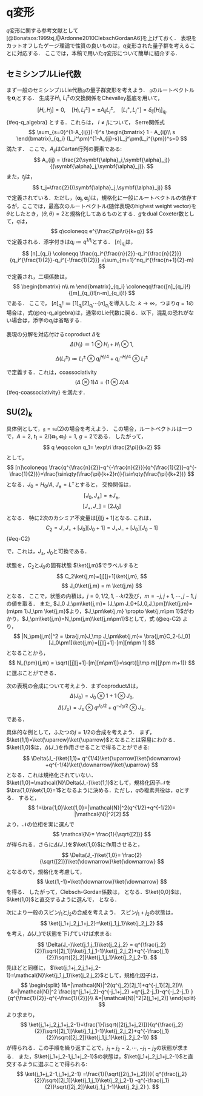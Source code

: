
# q変形 {#sec-q_deformation}

$q$変形に関する参考文献として[@Bonatsos:1999xj,@Ardonne2010ClebschGordanA6]を上げておく．
表現をカットオフしたゲージ理論で性質の良いものは，$q$変形された量子群を考えることに対応する．
ここでは，本稿で用いた$q$変形について簡単に紹介する．

## セミシンプルLie代数
まず一般のセミシンプルLie代数$\mathfrak{g}$の量子群変形を考えよう．
$\mathfrak{g}$のルートベクトルを$\symbf{\alpha}_i$とする．
生成子$H_i$, $L_i^\pm$の交換関係をChevalley基底を用いて，
$$
  [H_i,H_j]=0,\quad
  [H_i,L_j^\pm] = \pm A_{ij}L_{j}^\pm,\quad
  [L_i^+,L_j^-]=\delta_{ij}[H_i]_{q_i}
$${#eq-q_algebra}
とする．これらは，
$i\neq j$について， Serre関係式
$$
  \sum_{s=0}^{1-A_{ij}}(-1)^s
  \begin{bmatrix}
    1 - A_{ij}\\
    s
  \end{bmatrix}_{q_i}
  (L_i^\pm)^{1-A_{ij}-s}L_j^\pm(L_i^{\pm})^s=0
$$
満たす．
ここで，$A_{ij}$はCartan行列の要素である:
$$
  A_{ij} = \frac{2(\symbf{\alpha}_i,\symbf{\alpha}_j)}{(\symbf{\alpha}_j,\symbf{\alpha}_j)}.
$$
また，$t_j$は，
$$
  t_j=\frac{2}{(\symbf{\alpha}_j,\symbf{\alpha}_j)}
$$
で定義されている．ただし，$(\symbf{\alpha}_j,\symbf{\alpha}_j)$は，規格化に一般にルートベクトルの依存するが，ここでは，最高次のルートベクトル(随伴表現のhighest weight vector)を$\theta$としたとき，$(\theta,\theta)=2$と規格化してあるものとする．$g$をdual Coxeter数\footnote{コルートを$\symbf{\alpha}^{\lor}_i=2\symbf{\alpha}_i/(\symbf{\alpha}_i,\symbf{\alpha}_i)$と定義する．すると$a_i^{\lor}$を非負の整数として，$\theta=\sum_{i=1}^ra_i^{\lor}\symbf{\alpha}^{\lor}_i$と展開できる．ここで，$r$は，Lie代数のランクである．dual Coxeter数は$g\coloneqq\sum_{i=1}^r a^{\lor}_{i}+1$と定義される．}として，$q$は，
$$
  q\coloneqq e^{\frac{2\pi\ri}{k+g}}
$$
で定義される．添字付きは$q_i\coloneqq q^{1/t_i}$とする．
$[n]_{q_i}$は，
$$
  [n]_{q_i} \coloneqq \frac{q_i^{\frac{n}{2}}-q_i^{\frac{n}{2}}}{q_i^{\frac{1}{2}}-q_i^{-\frac{1}{2}}}
  =\sum_{m=1}^nq_i^{\frac{n+1}{2}-m}
$$
で定義され，二項係数は，
$$
  \begin{bmatrix}
    n\\
    m
  \end{bmatrix}_{q_i}
  \coloneqq\frac{[n]_{q_i}!}{[m]_{q_i}![n-m]_{q_i}!}
$$
である．
ここで，
$[n]_{q_i}!\coloneqq[1]_{q_i}[2]_{q_i}\cdots [n]_{q_i}$を導入した.
$k\to\infty$，つまり$q=1$の場合は，式(@eq-q_algebra)は，通常のLie代数に戻る．以下，混乱の恐れがない場合は，添字の$q_i$は省略する．


表現の分解を対応付けるcoproduct $\Delta$を
$$
  \Delta(H_i)\coloneqq 1\otimes H_i+H_i\otimes 1,
$$

$$
  \Delta(L_i^\pm)\coloneqq L_i^\pm\otimes q_i^{H_i/4}+q_{i}^{-H_i/4}\otimes L_i^\pm
$$

で定義する．これは，coassociativity
$$
  ( \Delta\otimes1)\Delta=(1\otimes \Delta)\Delta
$${#eq-coassociativity}
を満たす．
\begin{question}
  式(@eq-coassociativity)を$L_i^\pm$の場合に確かめよ．
  つまり，$( \Delta\otimes1)\Delta(L_i^\pm)=(1\otimes \Delta)\Delta(L_i^\pm)$を示せ．
\end{question}
<!-- 

% \begin{align}
%   \Delta(L_i^-)&= L_i^-\otimes q_i^{H_i/4}+q_{i}^{-H_i/4}\otimes L_i^-,\\
%   \Delta^2(L_i^-)&= L_i^-\otimes q_i^{H_i/4}\otimes q_i^{H_i/4}
%   + q_{i}^{-H_i/4}\otimes L_i^-\otimes q_i^{H_i/4}+
%   q_{i}^{-H_i/4}\otimes q_{i}^{-H_i/4}\otimes L_i^-,\\
% \end{align}
% $$
%   \Delta^n(L_i^-)=\sum_{k=0}(\otimes q_i^{-H_i/4})^{k}\otimes L_i^-(\otimes q_i^{-H_i/4})^{n-k}
% $$

% %また，$\Delta([-,-])=([\Delta(-),\Delta(-)])$を満たす．
% $$
% L_-(++++)=
% q^{-3/4}(-+++)
% +q^{-1/4}(+-++)
% +q^{1/4}(++-+)
% +q^{3/4}(+++-)
% $$
% $$
%   L_-^2(+++++)=
%   (q^{-3/4}q^{-3/4}+q^{-1/4}q^{-1/4})(--++)
%   +(q^{-1/4}q^{-3/4}+q^{-1/4}q^{1/4})(-+-+)
%   +(q^{1/4}q^{-3/4}+q^{-1/4}q^{3/4})(-++-)
%   +(q^{-1/4}q^{-1/4}+q^{1/4}q^{1/4})(+--+)
%   +(q^{1/4}q^{-1/4}+q^{1/4}q^{3/4})(+-+-)
%   +(q^{1/4}q^{1/4}+q^{3/4}q^{3/4})(++--)
%     $$

% $$
%   L_-^3(+++++)=
%   q^{-3/4}(q^{-3/4}q^{-3/4}+q^{-1/4}q^{-1/4})(---+)
%   +q^{-1/4}(q^{-1/4}q^{-3/4}+q^{-1/4}q^{1/4})(---+)
%   +q^{1/4}(q^{-1/4}q^{-1/4}+q^{1/4}q^{1/4})(---+)
%   + q^{-1/4} (q^{-3/4}q^{-3/4}+q^{-1/4}q^{-1/4})(--+-)
%   +q^{-1/4}(q^{1/4}q^{-3/4}+q^{-1/4}q^{3/4})(--+-)
%   +q^{1/4}(q^{1/4}q^{-1/4}+q^{1/4}q^{3/4})(--+-)
%   +q^{-1/4}(q^{-1/4}q^{-3/4}+q^{-1/4}q^{1/4})(-+--)
%   +q^{1/4}(q^{1/4}q^{-3/4}+q^{-1/4}q^{3/4})(-+--)
%   +q^{1/4}(q^{1/4}q^{1/4}+q^{3/4}q^{3/4})(-+--)
%   +q^{1/4}(q^{1/4}q^{-1/4}+q^{1/4}q^{3/4})(+---)
%   +q^{-1/4}(q^{-1/4}q^{-1/4}+q^{1/4}q^{1/4})(+---)
%   +q^{3/4}(q^{1/4}q^{1/4}+q^{3/4}q^{3/4})(+---)
% $$

% $$
%   (L_-)_k(s_1s_2\cdots s_n)=q^{(\sum_{i=1}^{k-1}s_i-\sum_{i=k+1}^{n}s_i)/4}(s_1s_2\cdots s_{k-1}\bar{s}_ks_{k+1}\cdots s_n)
% $$-->



## $\mathrm{SU}(2)_k$

具体例として，$\mathfrak{g}=\mathfrak{su}(2)$の場合を考えよう．
この場合，ルートベクトルは一つで，$A=2$, $t_1=2/(\symbf{\alpha}_1,\symbf{\alpha}_1)=1$, $g=2$である．
したがって，
$$
  q \eqqcolon q_1= \exp\ri \frac{2\pi}{k+2}
$$
として，
$$
  [n]\coloneqq  \frac{q^{\frac{n}{2}}-q^{-\frac{n}{2}}}{q^{\frac{1}{2}}-q^{-\frac{1}{2}}}=\frac{\sin\qty(\frac{\pi}{k+2}n)}{\sin\qty(\frac{\pi}{k+2})}
$$
となる．$J_0=H_0/A$, $J_\pm=L^\pm$とすると，
交換関係は，
$$
  [J_0,J_\pm]= \pm J_{\pm},
$$
$$
  [J_+,J_-]=  [2J_{0}]
$$
となる．
特に$2$次のカシミア不変量は$[j][j+1]$となる.
これは，
$$
 C_2= J_-J_++[J_0][J_0+1]=
 J_+J_-+[J_0][J_0-1]
$${#eq-C2}

で，これは，$J_{\pm}$, $J_0$と可換である．
\begin{question}
  $[C_2,J_\pm]=0$, $[C_2,J_0]=0$を示せ．
\end{question}

状態を，$C_2$と$J_0$の固有状態
$\ket{j,m}$でラベルすると
$$
  C_2\ket{j,m}=[j][j+1]\ket{j,m},
$$
$$
  J_0\ket{j,m} = m \ket{j,m}
$$
となる．
ここで，状態の内積は，$j=0,1/2,1,\cdots k/2$及び，$m=-j,j+1,\cdots, j-1,j$の値を取る．
また, $J_0 J_\pm\ket{j,m}= (J_\pm J_0+[J_0,J_\pm])\ket{j,m}=(m\pm 1)J_\pm \ket{j,m}$より，$J_\pm\ket{j,m} \propto  \ket{j,m\pm 1}$がわかり，$J_\pm\ket{j,m}=N_\pm(j,m)\ket{j,m\pm1}$として，式 (@eq-C2) より，
$$
  |N_\pm(j,m)|^2 =  \bra{j,m}J_\mp J_\pm\ket{j,m}=
  \bra{j,m}C_2-[J_0][J_0\pm1]\ket{j,m}=[j][j+1]-[m][m\pm 1]
$$
となることから，
$$
  N_{\pm}(j,m) = \sqrt{[j][j+1]-[m][m\pm1]}=\sqrt{[j\mp m][j\pm m+1]}
$$
に選ぶことができる．

次の表現の合成について考えよう．まずcoproduct$\Delta$は，
$$
  \Delta(J_0)= J_0\otimes 1 + 1\otimes J_0,
$$$$
  \Delta(J_\pm)= J_\pm\otimes q^{J_0/2} + q^{-J_0/2} \otimes J_\pm.
$$
である．
\begin{question}
coproductと交換子$[-,-]$は作用の順番によらないことを示せ．つまり，
$\Delta([J_i,J_j]) = [\Delta(J_i),\Delta(J_j) ]$を示せ．
\end{question}

具体的な例として，ふたつの$j=1/2$の合成を考えよう．
まず，$\ket{1,1}=\ket{\uparrow}\ket{\uparrow}$となることは容易にわかる．
$\ket{1,0}$は，$\Delta(J_-)$を作用させることで得ることができる:
$$
  \Delta(J_-)\ket{1,1}=
  q^{1/4}\ket{\uparrow}\ket{\downarrow}
  +q^{-1/4}\ket{\downarrow}\ket{\uparrow}
$$
となる．これは規格化されていない．$\ket{1,0}=\mathcal{N}\Delta(J_-)\ket{1,1}$として，規格化因子$\mathcal{N}$を
$\bra{1,0}\ket{1,0}=1$となるように決める．ただし，$q$の複素共役は，$q$とする．
すると，
$$
  1=\bra{1,0}\ket{1,0}=|\mathcal{N}|^2(q^{1/2}+q^{-1/2})=
  |\mathcal{N}|^2[2]
$$
より，$\mathcal{N}$の位相を実に選んで
$$
  \mathcal{N}= \frac{1}{\sqrt{[2]}}
$$
が得られる．さらに$\Delta(J_-)$を$\ket{1,0}$に作用させると，
$$
  \Delta(J_-)\ket{1,0}=
  \frac{2}{\sqrt{[2]}}\ket{\downarrow}\ket{\downarrow}
$$
となるので，規格化を考慮して，
$$
  \ket{1,-1}=\ket{\downarrow}\ket{\downarrow}
$$
を得る．
したがって，Clebsch-Gordan係数は，
\begin{align}
  \bra{1,1}\ket{\frac{1}{2},\frac{1}{2},\frac{1}{2},\frac{1}{2}}_q&=1,\\
  \bra{1,0}\ket{\frac{1}{2},\frac{1}{2},\frac{1}{2},-\frac{1}{2}}_q&=\frac{q^{\frac{1}{4}}}{\sqrt{[2]}},\\
  \bra{1,0}\ket{\frac{1}{2},\frac{1}{2},-\frac{1}{2},\frac{1}{2}}_q&
  =\frac{q^{-\frac{1}{4}}}{\sqrt{[2]}},\\
  \bra{1,-1}\ket{\frac{1}{2},\frac{1}{2},-\frac{1}{2},-\frac{1}{2}}_q&=1
\end{align}
となる．$\ket{0,0}$は，$\ket{1,0}$と直交するように選んで，
\begin{align}
  \ket{0,0}=  \frac{q^{-1/4}}{\sqrt{[2]}}\ket{\uparrow}\ket{\downarrow}
  -\frac{q^{1/4}}{\sqrt{[2]}}\ket{\downarrow}\ket{\uparrow}
\end{align}
となる．

次により一般のスピン$j_1$と$j_2$の合成を考えよう．
スピン$j_1+j_2$の状態は，
$$
  \ket{j_1+j_2,j_1+j_2}=\ket{j_1,j_1}\ket{j_2,j_2}
$$
を考え，$\Delta(J_-)$で状態を下げていけば求まる:
$$
  \Delta(J_-)\ket{j_1,j_1}\ket{j_2,j_2}
  = 
  q^{\frac{j_2}{2}}\sqrt{[2j_1]}\ket{j_1,j_1-1}\ket{j_2,j_2}+q^{-\frac{j_1}{2}}\sqrt{[2j_2]}\ket{j_1,j_1}\ket{j_2,j_2-1}.
$$
先ほどと同様に，
$\ket{j_1+j_2,j_1+j_2-1}=\mathcal{N}\ket{j_1,j_1}\ket{j_2,j_2}$として，規格化因子は，
$$
  \begin{split}
    1&=|\mathcal{N}|^2(q^{j_2}[2j_1]+q^{-j_1}[2j_2])\\
    &=|\mathcal{N}|^2
      \frac{q^{j_1+j_2}-q^{-j_1+j_2}
      +q^{j_2-j_1}-q^{-j_2-j_1}
      }{q^{\frac{1}{2}}-q^{-\frac{1}{2}}}\\
    &=|\mathcal{N}|^2[2(j_1+j_2)]
  \end{split}
$$
より求まり，
$$
  \ket{j_1+j_2,j_1+j_2-1}=\frac{1}{\sqrt{[2(j_1+j_2)]}}(q^{\frac{j_2}{2}}\sqrt{[2j_1]}\ket{j_1,j_1-1}\ket{j_2,j_2}+q^{-\frac{j_1}{2}}\sqrt{[2j_2]}\ket{j_1,j_1}\ket{j_2,j_2-1})
$$
が得られる．この手順を繰り返すことで，$j_1+j_2-2,\cdots,-j_1-j_2$の状態が求まる．
また，$\ket{j_1+j_2-1,j_1+j_2-1}$の状態は，$\ket{j_1+j_2,j_1+j_2-1}$と直交するように選ぶことで得られる:
$$
  \ket{j_1+j_2-1,j_1+j_2-1}
  =\frac{1}{\sqrt{[2(j_1+j_2)]}}(
    q^{\frac{j_2}{2}}\sqrt{[2j_1]}\ket{j_1,j_1}\ket{j_2,j_2-1}  
  -q^{-\frac{j_1}{2}}\sqrt{[2j_2]}\ket{j_1,j_1-1}\ket{j_2,j_2}
  ).
$$

\begin{question}
$3$つの$j=1/2$を合成して，
  \begin{align}
    [F_{\frac{1}{2}}^{\frac{1}{2}\frac{1}{2}\frac{1}{2}}]_{00}&=-\frac{1}{[2]},\quad
    [F_{\frac{1}{2}}^{\frac{1}{2}\frac{1}{2}\frac{1}{2}}]_{11}=\frac{1}{[2]},\\
    [F_{\frac{1}{2}}^{\frac{1}{2}\frac{1}{2}\frac{1}{2}}]_{01}&=\frac{\sqrt{[3]}}{[2]},\quad
    [F_{\frac{1}{2}}^{\frac{1}{2}\frac{1}{2}\frac{1}{2}}]_{10}=\frac{\sqrt{[3]}}{[2]}
  \end{align}
  を示せ．
\end{question}

<!-- 
% \subsubsection{一般的なClebsch-Gordan係数}
% $$
%   \ket*{j_c,m_c} = \sum_{m_a,m_b}\ket*{j_a,m_a} \ket*{j_b,m_b}\braket{j_am_a\, j_bm_b}{j_c,m_c}
% $$
% の両辺に，$J_\pm$を作用させると，
% $$
%   \begin{split}
%     &\sqrt{[j_c\mp m_c][j_c\pm m_c+1]}\sum_{m_a,m_b}\ket*{j_a,m_a} \ket*{j_b,m_b}\braket{j_am_a\, j_bm_b}{j_c,m_c\pm1}\\
%     &= \sum_{m_a,m_b}\Bigl(
%       \sqrt{[j_a\mp m_a][j_a\pm m_a+1]}q^{\frac{j_b}{2}}\ket*{j_a,m_a\pm1}\ket*{j_b,m_b}\braket{j_am_a\, j_bm_b}{j_c,m_c}\\
%       &+ \sqrt{[j_b\mp m_b][j_b\pm m_b+1]}q^{-\frac{j_a}{2}}\ket*{j_a,m_a}\ket*{j_b,m_b\pm1}\braket{j_am_a\, j_bm_b}{j_c,m_c}
%       \Bigr)\\ 
%       &= \sum_{m_a,m_b}\Bigl(
%         \sqrt{[j_a \mp m_a+1][j_a \pm m_a]}q^{\frac{j_b}{2}}\ket*{j_a,m_a}\ket*{j_b,m_b}\braket{j_am_a\mp1\, j_bm_b}{j_c,m_c}\\
%         &+ \sqrt{[j_b \mp m_b+1][j_b \pm m_b]}q^{-\frac{j_a}{2}}\ket*{j_a,m_a}\ket*{j_b,m_b}\braket{j_am_a\, j_bm_b\mp1}{j_c,m_c}
%         \Bigr)
%     \end{split}
% $$
% となる．両辺を比べると，漸化式
% $$
%   \begin{split}
%     &\sqrt{[j_c\mp m_c][j_c\pm m_c+1]}\braket{j_am_a\, j_bm_b}{j_c,m_c\pm1}
%     \\
%     &=
%     q^{\frac{j_b}{2}}\sqrt{[j_a \mp m_a+1][j_a \pm m_a]}\braket{j_am_a\mp1\, j_bm_b}{j_c,m_c}\\
%     &\quad+ q^{-\frac{j_a}{2}}\sqrt{[j_b \mp m_b+1][j_b \pm m_b]}\braket{j_am_a\, j_bm_b\mp1}{j_c,m_c}
%   \end{split}
% $$
% が得られる．


% \subsection{\texorpdfstring{$\mathrm{SU}(3)_k$}{SU(3)k}}
% 次に$\mathfrak{g}=\mathfrak{su}(3)$を考える．
% $$
%   A_{ij} =\begin{pmatrix}
%     2 & -1\\
%     -1 & 2
%   \end{pmatrix}
% $$
% $t_i=1$, $g=3$である．したがって，
% $$
%   q \eqqcolon q_i= \exp\ri \frac{2\pi}{k+3}
% $$

% \begin{align}
%   [H_i,H_j]&=0,\\
%   [H_i,L_j^\pm] &= \pm A_{ij}L_{j}^\pm,\\
%   [L_i^+,L_j^-]&=\delta_{ij}[H_i]
% \end{align}

% $$
%   (L_1^\pm)^{2}L_2^\pm
%   -[2]
%   (L_1^\pm)L_2^\pm(L_1^{\pm})
%   +
%   L_2^\pm(L_1^{\pm})^2=0
% $$

% \begin{align}
%   L_3^+&\coloneqq a L_1^+L_2^+-bL_2^+L_1^+,\\
%   L_3^-&\coloneqq cL_2^-L_1^--dL_1^-L_2^-
% \end{align}
% $$
%   \begin{split}
%     [L_3^+,L_3^-]&=[aL_1^+L_2^+-bL_2^+L_1^+,cL_2^-L_1^--dL_1^-L_2^-]\\
%     &=
%     L_1^+L_1^-(ac [H_2+1] -da [H_2]-bc[H_2]
%     +bd [H_2-1]
%     )\\
%     &+L_2^+L_2^-(+ac [H_1-1]-da[H_1]-bc [H_1]+bd [H_1+1])\\
%     &+(da+bc)[H_1][H_2]
%     -bd [H_1][H_2-1]
%     -ac [H_1-1][H_2]
%   \end{split}
% $$
% $$
%   acq^{1/2}  +bdq^{-1/2}  -(ad+bc)=0
% $$

% $$
%   \begin{split}
%     [L_3^+,L_3^-]&=[aL_1^+L_2^+-bL_2^+L_1^+,cL_2^-L_1^--dL_1^-L_2^-]\\
%     &=
%     +ac\Bigl((q^{1/2}  +q^{-1/2})[H_1][H_2]
%     - [H_1][H_2-1]
%     - [H_1-1][H_2]
%     \Bigr)\\
%     &=ac[H_1+H_2]\\
%   \end{split}
% $$
% $$
%   acq^{1/2}  +bdq^{-1/2}  -(ad+bc)=0
% $$
% $$
%   +ac q^{-1/2} +bd q^{1/2}-(da+bc)=0
% $$
% $$
%   ac=bd =1
% $$
% $$
%   (da+bc)= q^{-1/2} + q^{1/2}
% $$
% $$
%   [H_i]L_j^\pm  = L_j^{\pm}[H_i\pm A_{ij}]
% $$


% 基本表現と反基本表現のウェイトベクトルを$\bm{\omega}_1$及び$\bm{\omega}_2$とすると，一般の表現のウェイトベクトルは，$\bm{\omega} = p\bm{\omega}_1+q\bm{\omega}_2$と表すことができる．したがって，表現はDynkin index $(p,q)$で指定することができる．
% ルートベクトルは，$\symbf{\alpha}_1=2\bm{\omega}_1-\bm{\omega}_2=(2,-1)$, $\symbf{\alpha}_2=-\bm{\omega}_1+2\bm{\omega}_2=(-1,2)$.

% \begin{align}
%   \Delta(H_i)&=1\otimes H_i+H_i\otimes 1\\
%   \Delta(L_i^\pm)&=L_i^\pm\otimes q_i^{H_i/4}+q_{i}^{-H_i/4}\otimes L_i^\pm
% \end{align}
% $\ket{(2,0)(2,0)}$, $\ket{(1,0)(-1,1)}$, $\ket{(1,0)(0,-1)}$.

% $$
%   \ket{(2,0)(2,0)} =\ket{(1,0)(1,0)}\ket{(1,0)(1,0)}
% $$
% $$
%   \Delta(L_1^-)\ket{(1,0)(1,0)}\ket{(1,0)(1,0)}
%   =q^{\frac{1}{4}}\ket{(1,0)(-1,1)}\ket{(1,0)(1,0)}
%   +q^{-\frac{1}{4}}\ket{(1,0)(1,0)}\ket{(1,0)(-1,1)}
% $$
% $$
%   \begin{split}
%     &\Delta(L_1^-)(q^{\frac{1}{4}}\ket{(1,0)(-1,1)}\ket{(1,0)(1,0)}
%     +q^{-\frac{1}{4}}\ket{(1,0)(1,0)}\ket{(1,0)(-1,1)})\\
%     &=2\ket{(1,0)(-1,1)}\ket{(1,0)(-1,1)}
%   \end{split}
% $$
% $$
%   \begin{split}
%     &\Delta(L_2^-)(q^{\frac{1}{4}}\ket{(1,0)(-1,1)}\ket{(1,0)(1,0)}
%     +q^{-\frac{1}{4}}\ket{(1,0)(1,0)}\ket{(1,0)(-1,1)})\\
%     &=
%     q^{\frac{1}{4}}\ket{(1,0)(0,-1)}\ket{(1,0)(1,0)}+q^{-\frac{1}{4}}\ket{(1,0)(1,0)}\ket{(1,0)(0,-1)}
%   \end{split}
% $$
% $$
%   \begin{split}
%     &\Delta(L_2^-)\ket{(1,0)(-1,1)}\ket{(1,0)(-1,1)}\\
%     &=q^{\frac{1}{4}}\ket{(1,0)(0,-1)}\ket{(1,0)(-1,1)}
%     +q^{-\frac{1}{4}}\ket{(1,0)(-1,1)}\ket{(1,0)(0,-1)}
%   \end{split}
% $$

% $$
%   L_1^\pm\ket{(p,q)}=N_{i\pm}(p,q)\ket{(p\pm 2,q\pm1)}
% $$
% $$
%   |N_{i+}(p,q)|^2-|N_{i-}(p,q)|^2=[H_i]
% $$

% $$
%   |N_{1+}|^2-|N_{1-}|^2=[2H_0]
% $$
% $$
%   |N_{2+}|^2-|N_{2-}|^2=[2H_0]
% $$
% $$
%   2[H_0]^2+|N_+|^2+|N_-|^2=2C_2
% $$


% \begin{align}
%   \ket{(2,0)(2,0)}&=\ket{(1,0)(1,0)}\ket{(1,0)(1,0)},\\
%   \ket{(2,0)(0,1)}&=\frac{1}{\sqrt{[2]}}\qty(q^{\frac{1}{4}}\ket{(1,0)(-1,1)}\ket{(1,0)(1,0)}
%   +q^{-\frac{1}{4}}\ket{(1,0)(1,0)}\ket{(1,0)(-1,1)}),\\
%   \ket{(2,0)(1,-1)}&=\frac{1}{\sqrt{[2]}}\qty(    q^{\frac{1}{4}}\ket{(1,0)(0,-1)}\ket{(1,0)(1,0)}+q^{-\frac{1}{4}}\ket{(1,0)(1,0)}\ket{(1,0)(0,-1)}),\\
%   \ket{(2,0)(-1,0)}&=\frac{1}{\sqrt{[2]}}\qty(q^{\frac{1}{4}}\ket{(1,0)(0,-1)}\ket{(1,0)(-1,1)}
%   +q^{-\frac{1}{4}}\ket{(1,0)(-1,1)}\ket{(1,0)(0,-1)}),\\
%   \ket{(2,0)(-2,2)}&=\ket{(1,0)(-1,1)}\ket{(1,0)(-1,1)},\\
%   \ket{(2,0)(0,-2)}&=\ket{(1,0)(0,-1)}\ket{(1,0)(0,-1)}.
% \end{align}

% $$
%   \ket{(1,1)(1,1)}=\ket{(1,0)(1,0)}\ket{(0,1)(0,1)}
% $$
% $$
%   \Delta(L_1^-)\ket{(1,1)(1,1)}=\ket{(1,0)(-1,1)}\ket{(0,1)(0,1)}
% $$
% $$
%   \Delta(L_2^-)\ket{(1,1)(1,1)}=\ket{(1,0)(1,0)}\ket{(0,1)(1,-1)}
% $$
% $$
%   \begin{split}
%     \Delta(L_2^-)\Delta(L_1^-)\ket{(1,1)(1,1)}&=
%     \Delta(L_2^-)\ket{(1,0)(-1,1)}\ket{(0,1)(0,1)}\\
%     &=
%     q^{1/4}\ket{(1,0)(0,-1)}\ket{(0,1)(0,1)}
%     +q^{-1/4}\ket{(1,0)(-1,1)}\ket{(0,1)(1,-1)} 
%   \end{split}
% $$
% $$
%   \begin{split}
%     \Delta(L_1^-)\Delta(L_2^-)\ket{(1,1)(1,1)}&=
%     \Delta(L_1^-)\ket{(1,0)(1,0)}\ket{(0,1)(1,-1)}\\
%     &=
%     q^{1/4}\ket{(1,0)(-1,1)}\ket{(0,1)(1,-1)}
%     +q^{-1/4}\ket{(1,0)(1,0)}\ket{(0,1)(-1,1)}
%   \end{split}
% $$


% $$
%   \begin{bmatrix}
%     () & () & ()\\
%     () & () & ()
%   \end{bmatrix}_q
% $$
% $$
%   J_i^2=\frac{1}{2}(J_+J_-+J_-J_+)+J_0^2
% $$
% $$
%   J_+\ket{j,m}= N_+(j,m)\ket{j,m+1}
% $$$$
%   J_-\ket{j,m}= N_-(j,m)\ket{j,m-1}
% $$
% $$
%   m^2+\frac{1}{2}|N_+(j,m)|^2+\frac{1}{2}|N_-(j,m)|^2=j(j+1)
% $$
% $$
%   |N_-(j,m)|^2-|N_+(j,m)|^2=2m
% $$
 -->